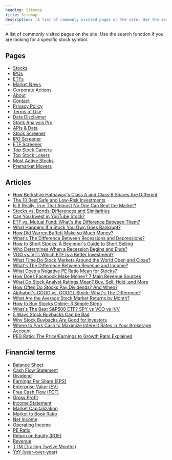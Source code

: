 ```yaml
---
heading: Sitemap
title: Sitemap
description: 'A list of commonly visited pages on the site. Use the search function if you are looking for a specific stock symbol.'
---
```


A list of commonly visited pages on the site. Use the search function if you are looking for a specific stock symbol.

## Pages

-  [Stocks](/stocks/)
-  [IPOs](/ipos/)
-  [ETFs](/etf/)
-  [Market News](/news/)
-  [Corporate Actions](/actions/)
-  [About](/about/)
-  [Contact](/contact/)
-  [Privacy Policy](/privacy-policy/)
-  [Terms of Use](/terms-of-use/)
-  [Data Disclaimer](/data-disclaimer/)
-  [Stock Analysis Pro](/pro/)
-  [APIs & Data](/apis/)
-  [Stock Screener](/screener/stock/)
-  [IPO Screener](/screener/ipo/)
-  [ETF Screener](/screener/etf/)
-  [Top Stock Gainers](/markets/gainers/)
-  [Top Stock Losers](/markets/losers/)
-  [Most Active Stocks](/markets/active/)
-  [Premarket Movers](/markets/premarket/)

## Articles

-  [How Berkshire Hathaway's Class A and Class B Shares Are Different](/berkshire-class-a-and-class-b-stock/)
-  [The 10 Best Safe and Low-Risk Investments](/safe-low-risk-investments/)
-  [Is It Really True That Almost No One Can Beat the Market?](/can-you-beat-the-market/)
-  [Stocks vs. Bonds: Differences and Similarities](/stocks-vs-bonds/)
-  [Can You Invest in YouTube Stock?](/youtube-stock/)
-  [ETF vs. Mutual Fund: What's the Difference Between Them?](/etf-vs-mutual-fund/)
-  [What Happens If a Stock You Own Goes Bankrupt?](/stocks-in-bankruptcy/)
-  [How Did Warren Buffett Make so Much Money?](/warren-buffett-money/)
-  [What's The Difference Between Recessions and Depressions?](/recession-vs-depression/)
-  [How to Short Stocks: A Beginner's Guide to Short Selling](/how-to-short-stocks/)
-  [Who Determines When a Recession Begins and Ends?](/who-determines-recessions/)
-  [VOO vs. VTI: Which ETF Is a Better Investment?](/voo-vs-vti/)
-  [What Time Do Stock Markets Around the World Open and Close?](/stock-market-hours/)
-  [What's The Difference Between Revenue and Income?](/revenue-vs-income/)
-  [What Does a Negative PE Ratio Mean for Stocks?](/negative-pe-ratio/)
-  [How Does Facebook Make Money? 7 Main Revenue Sources](/how-facebook-makes-money/)
-  [What Do Stock Analyst Ratings Mean? Buy, Sell, Hold, and More](/analyst-ratings-explained/)
-  [How Often Do Stocks Pay Dividends? And When?](/how-often-are-dividends-paid/)
-  [Alphabet's GOOG vs. GOOGL Stock: What's The Difference?](/goog-vs-googl-stock/)
-  [What Are the Average Stock Market Returns by Month?](/average-monthly-stock-returns/)
-  [How to Buy Stocks Online: 3 Simple Steps](/how-to-buy-stocks-online/)
-  [What's The Best S&P500 ETF? SPY vs VOO vs IVV](/what-is-the-best-sp500-etf/)
-  [5 Ways Stock Buybacks Can be Bad](/5-ways-stock-buybacks-can-be-bad/)
-  [Why Stock Buybacks Are Good for Investors](/why-stock-buybacks-are-good/)
-  [Where to Park Cash to Maximize Interest Rates in Your Brokerage Account](/where-to-park-cash/)
-  [PEG Ratio: The Price/Earnings to Growth Ratio Explained](/peg-ratio/)

## Financial terms

-  [Balance Sheet](/term/balance-sheet/)
-  [Cash Flow Statement](/term/cash-flow-statement/)
-  [Dividend](/term/dividend/)
-  [Earnings Per Share (EPS)](/term/eps-earnings-per-share/)
-  [Enterprise Value (EV)](/term/enterprise-value/)
-  [Free Cash Flow (FCF)](/term/free-cash-flow/)
-  [Gross Profit](/term/gross-profit/)
-  [Income Statement](/term/income-statement/)
-  [Market Capitalization](/term/market-capitalization/)
-  [Market to Book Ratio](/term/market-to-book-ratio/)
-  [Net Income](/term/net-income/)
-  [Operating Income](/term/operating-income/)
-  [PE Ratio](/term/pe-ratio/)
-  [Return on Equity (ROE)](/term/roe-return-on-equity/)
-  [Revenue](/term/revenue/)
-  [TTM (Trailing Twelve Months)](/term/ttm-trailing-twelve-months/)
-  [YoY (year-over-year)](/term/yoy-year-over-year/)
